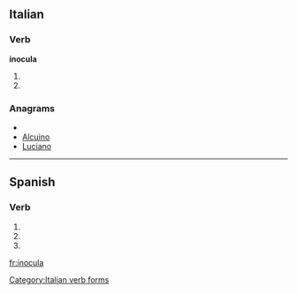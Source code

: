 ==Italian==

===Verb===
'''inocula'''

# {{form of|[[third-person|Third-person]] [[singular]] [[present tense]]|inoculare|lang=Italian}}
# {{conjugation of|inoculare||2|s|imp|lang=it}}

===Anagrams===
* {{alphagram|acilnou}}
* [[Alcuino#Italian|Alcuino]]
* [[Luciano#Italian|Luciano]]

[[Category:Italian verb forms]]

----

==Spanish==

===Verb===
{{es-verb-form|inocular}}

# {{es-verb form of|ending=ar|mood=imperative|sense=affirmative|pers=2|formal=no|number=singular|[[inocular]]}}
# {{es-verb form of|ending=ar|mood=indicative|tense=present|pers=2|formal=yes|number=singular|[[inocular]]}}
# {{es-verb form of|ending=ar|mood=indicative|tense=present|pers=3|number=singular|[[inocular]]}}

[[fr:inocula]]